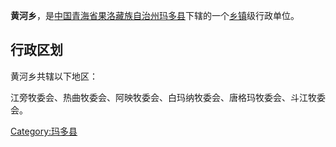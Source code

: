 {{中国乡级行政区
| 行政区全称 = 黄河乡
| 景观照片文件名 =
| 景观照片描述 =
| 汉语拼音 =
| 通用拼音 =
| 注音符號 =
| 其它标音类型1 =
| 其它标音1 =
| 其它标音类型2 =
| 其它标音2 =
| 其它语言类型1 =
| 其它语言地名1 =
| 其它语言类型2 =
| 其它语言地名2 =
| 上级行政区 = [[青海省|青海省]][[果洛藏族自治州|果洛藏族自治州]][[玛多县|玛多县]]
| 行政区类别 = [[乡|乡]]
| 行政区划代码 =
| 地理坐标 =
| 总面积 =
| 户籍人口 =
| 户籍人口年份 =
| 常住人口 =
| 常住人口年份 =
| 人口密度 =
| 行政区划 =
| 官方网站 =
| 政府驻地 =
| 邮政编码 =
| 毗邻行政区 =
| 位置图文件名 =
| 位置图描述 =
}}
'''黄河乡'''，是[[中华人民共和国|中国]][[青海省|青海省]][[果洛藏族自治州|果洛藏族自治州]][[玛多县|玛多县]]下辖的一个[[乡镇|乡镇]]级行政单位。

== 行政区划 ==
黄河乡共辖以下地区：

江旁牧委会、热曲牧委会、阿映牧委会、白玛纳牧委会、唐格玛牧委会、斗江牧委会。

{{青海小作品}}
{{玛多县行政区划}}

[[Category:玛多县|Category:玛多县]]